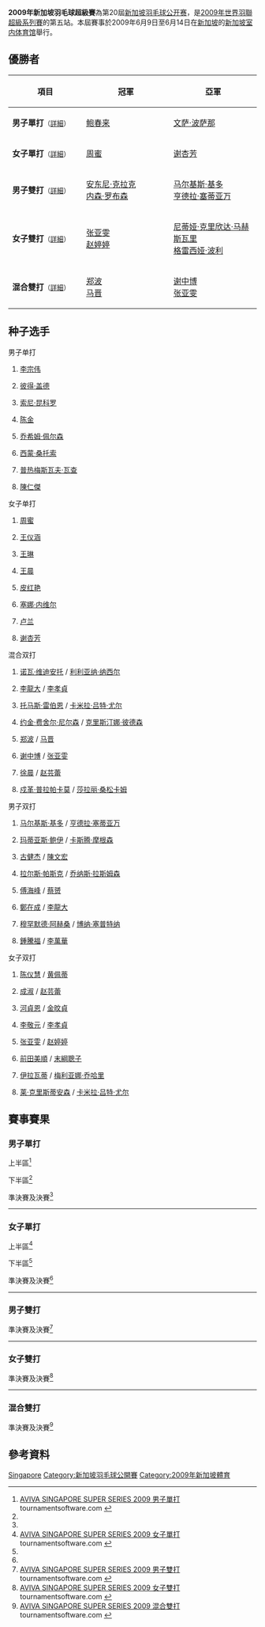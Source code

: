 {{noteTA|G1=Badminton}}
{{infobox badminton event
|name           = 2009年新加坡羽毛球超級賽
|image          =
|size           = 
|caption        =
|dates          = 2009年6月9日－6月14日
|number_edition = 第20屆
|level          = 2B
|prize_money    = 20萬美元
|other          =
|location       = {{SIN}}
|venue          = [[新加坡室内体育馆|新加坡室内体育馆]]
|previous       = 2008年新加坡羽毛球超級賽
|next           = 2010年新加坡羽毛球超級賽
}}
'''2009年新加坡羽毛球超級賽'''為第20屆[[新加坡羽毛球公开赛|新加坡羽毛球公开赛]]，是[[2009年世界羽聯超級系列賽|2009年世界羽聯超級系列賽]]的第五站。本屆賽事於2009年6月9日至6月14日在[[新加坡|新加坡]]的[[新加坡室内体育馆|新加坡室内体育馆]]舉行。

== 優勝者 ==
{| class=wikitable style="font-size:small"
!width="200"|項目
!width="250"|冠軍
!width="250"|亞軍
|-
|'''男子單打'''<small>（[[#男子單打|詳細]]）</small>
|{{flagicon|CHN}} [[鲍春来|鲍春来]]
|{{flagicon|THA}} [[文萨·波萨那|文萨·波萨那]]
|-
|'''女子單打'''<small>（[[#女子單打|詳細]]）</small>
|{{flagicon|HKG}} [[周蜜|周蜜]]
|{{flagicon|CHN}} [[谢杏芳|谢杏芳]]
|-
|'''男子雙打'''<small>（[[#男子雙打|詳細]]）</small>
|{{flagicon|ENG}} [[安东尼·克拉克|安东尼·克拉克]]<br/>{{flagicon|ENG}} [[内森·罗布森|内森·罗布森]]
|{{flagicon|INA}} [[马尔基斯·基多|马尔基斯·基多]]<br/>{{flagicon|INA}} [[亨德拉·塞蒂亚万|亨德拉·塞蒂亚万]]
|-
|'''女子雙打'''<small>（[[#女子雙打|詳細]]）</small>
|{{flagicon|CHN}} [[张亚雯|张亚雯]]<br/>{{flagicon|CHN}} [[赵婷婷|赵婷婷]]
|{{flagicon|INA}} [[尼蒂娅·克里欣达·马赫斯瓦里|尼蒂娅·克里欣达·马赫斯瓦里]]<br/>{{flagicon|INA}} [[格雷西娅·波利|格雷西娅·波利]]
|-
|'''混合雙打'''<small>（[[#混合雙打|詳細]]）</small>
|{{flagicon|CHN}} [[郑波_(羽毛球运动员)|郑波]]<br/>{{flagicon|CHN}} [[马晋|马晋]]
|{{flagicon|CHN}} [[谢中博|谢中博]]<br/>{{flagicon|CHN}} [[张亚雯|张亚雯]]
|}

== 种子选手 ==
{{col-begin}}
{{col-3}}
;男子单打
#{{flagicon|MAS}} [[李宗伟|李宗伟]]
#{{flagicon|DEN}} [[彼得·盖德|彼得·盖德]]
#{{flagicon|INA}} [[索尼·昆科罗|索尼·昆科罗]]
#{{flagicon|CHN}} [[陈金|陈金]]
#{{flagicon|DEN}} [[乔希姆·佩尔森|乔希姆·佩尔森]]
#{{flagicon|INA}} [[西蒙·桑托索|西蒙·桑托索]]
#{{flagicon|POL}} [[普热梅斯瓦夫·瓦查|普热梅斯瓦夫·瓦查]]
#{{flagicon|HKG}} [[陳仁傑|陳仁傑]]
{{col-3}}
;女子单打
#{{flagicon|HKG}} [[周蜜|周蜜]]
#{{flagicon|CHN}} [[王仪涵|王仪涵]]
#{{flagicon|CHN}} [[王琳|王琳]]
#{{flagicon|HKG}} [[王晨_(羽毛球運動員)|王晨]]
#{{flagicon|FRA}} [[皮红艳|皮红艳]]
#{{flagicon|IND}} [[塞娜·内维尔|塞娜·内维尔]]
#{{flagicon|CHN}} [[卢兰|卢兰]]
#{{flagicon|CHN}} [[谢杏芳|谢杏芳]]
{{col-3}}
;混合双打
#{{flagicon|INA}} [[诺瓦·维迪安托|诺瓦·维迪安托]] / [[利利亚纳·纳西尔|利利亚纳·纳西尔]]
#{{flagicon|KOR}} [[李龍大|李龍大]] / [[李孝貞_(羽毛球運動員)|李孝貞]]
#{{flagicon|DEN}} [[托马斯·雷伯恩|托马斯·雷伯恩]] / [[卡米拉·吕特·尤尔|卡米拉·吕特·尤尔]]
#{{flagicon|DEN}} [[约金·费舍尔·尼尔森|约金·费舍尔·尼尔森]] / [[克里斯汀娜·彼德森|克里斯汀娜·彼德森]]
#{{flagicon|CHN}} [[郑波_(羽毛球运动员)|郑波]] / [[马晋|马晋]]
#{{flagicon|CHN}} [[谢中博|谢中博]] / [[张亚雯|张亚雯]]
#{{flagicon|CHN}} [[徐晨|徐晨]] / [[赵芸蕾|赵芸蕾]]
#{{flagicon|THA}} [[戍革·普拉帕卡莫|戍革·普拉帕卡莫]] / [[莎拉丽·桑松卡姆|莎拉丽·桑松卡姆]]
{{col-end}}

{{col-begin}}
{{col-2}}
;男子双打
#{{flagicon|INA}} [[马尔基斯·基多|马尔基斯·基多]] / [[亨德拉·塞蒂亚万|亨德拉·塞蒂亚万]]
#{{flagicon|DEN}} [[玛蒂亚斯·鲍伊|玛蒂亚斯·鲍伊]] / [[卡斯腾·摩根森|卡斯腾·摩根森]]
#{{flagicon|MAS}} [[古健杰|古健杰]] / [[陳文宏_(羽毛球運動員)|陳文宏]]
#{{flagicon|DEN}} [[拉尔斯·帕斯克|拉尔斯·帕斯克]] / [[乔纳斯·拉斯姆森|乔纳斯·拉斯姆森]]
#{{flagicon|CHN}} [[傅海峰|傅海峰]] / [[蔡赟|蔡赟]]
#{{flagicon|KOR}} [[鄭在成|鄭在成]] / [[李龍大|李龍大]]
#{{flagicon|INA}} [[穆罕默德·阿赫桑|穆罕默德·阿赫桑]] / [[博纳·塞普特纳|博纳·塞普特纳]]
#{{flagicon|MAS}} [[鍾騰福|鍾騰福]] / [[李萬華|李萬華]]
{{col-2}}
;女子双打
#{{flagicon|MAS}} [[陈仪慧|陈仪慧]] / [[黄佩蒂|黄佩蒂]]
#{{flagicon|CHN}} [[成淑|成淑]] / [[赵芸蕾|赵芸蕾]]
#{{flagicon|KOR}} [[河貞恩|河貞恩]] / [[金旼貞|金旼貞]]
#{{flagicon|KOR}} [[李敬元|李敬元]] / [[李孝貞_(羽毛球運動員)|李孝貞]]
#{{flagicon|CHN}} [[张亚雯|张亚雯]] / [[赵婷婷|赵婷婷]]
#{{flagicon|JPN}} [[前田美順|前田美順]] / [[末綱聰子|末綱聰子]]
#{{flagicon|INA}} [[伊拉瓦蒂|伊拉瓦蒂]] / [[梅利亚娜·乔哈里|梅利亚娜·乔哈里]]
#{{flagicon|DEN}} [[莱·克里斯蒂安森|莱·克里斯蒂安森]] / [[卡米拉·吕特·尤尔|卡米拉·吕特·尤尔]]
{{col-end}}

== 賽事賽果 ==
=== 男子單打 ===
;上半區<ref name="MS">[http://www.tournamentsoftware.com/sport/draw.aspx?id=110A8CDC-1726-4BD0-B8E0-02D9BCBBBA99&draw=1 AVIVA SINGAPORE SUPER SERIES 2009 男子單打] tournamentsoftware.com {{en}}</ref>
{{16TeamBracket-Compact-Tennis3
| RD1-seed01=1
| RD1-team01='''{{flagicon|MAS}} [[李宗伟|李宗伟]]
| RD1-score01-1='''21
| RD1-score01-2='''21
| RD1-score01-3=
| RD1-seed02=
| RD1-team02={{flagicon|ENG}} [[安德鲁·史密斯_(羽毛球运动员)|安德鲁·史密斯]]
| RD1-score02-1=11
| RD1-score02-2=12
| RD1-score02-3=

| RD1-seed03=
| RD1-team03={{flagicon|JPN}} [[佐佐木翔|佐佐木翔]]
| RD1-score03-1='''21
| RD1-score03-2=19
| RD1-score03-3=9
| RD1-seed04=
| RD1-team04='''{{flagicon|VIE}} [[阮進明|阮進明]]
| RD1-score04-1=18
| RD1-score04-2='''21
| RD1-score04-3='''21

| RD1-seed05=7
| RD1-team05={{flagicon|POL}} [[普热梅斯瓦夫·瓦查|P·瓦查]] (中途退赛)
| RD1-score05-1=9
| RD1-score05-2=
| RD1-score05-3=
| RD1-seed06=
| RD1-team06='''{{flagicon|CHN}} [[鲍春来|鲍春来]]
| RD1-score06-1='''21
| RD1-score06-2=
| RD1-score06-3=

| RD1-seed07=
| RD1-team07='''{{flagicon|MAS}} [[黃綜翰|黃綜翰]]
| RD1-score07-1='''21
| RD1-score07-2='''21
| RD1-score07-3=
| RD1-seed08=Q2
| RD1-team08={{flagicon|IND}} [[Chetan_Anand|Chetan Anand]]
| RD1-score08-1=18
| RD1-score08-2=11
| RD1-score08-3=

| RD1-seed09=4
| RD1-team09='''{{flagicon|CHN}} [[陈金|陈金]]
| RD1-score09-1='''21
| RD1-score09-2='''21
| RD1-score09-3=
| RD1-seed10=
| RD1-team10={{flagicon|MAS}} [[Sairul_Amar_Ayob|Sairul Amar Ayob]]
| RD1-score10-1=9
| RD1-score10-2=4
| RD1-score10-3=

| RD1-seed11=
| RD1-team11={{flagicon|GER}} [[马克·茨维布勒|马克·茨维布勒]]
| RD1-score11-1='''21
| RD1-score11-2=15
| RD1-score11-3=16
| RD1-seed12=
| RD1-team12='''{{flagicon|ENG}} [[拉吉夫·欧斯夫|拉吉夫·欧斯夫]]
| RD1-score12-1=13 
| RD1-score12-2='''21
| RD1-score12-3='''21

| RD1-seed13=5
| RD1-team13='''{{flagicon|DEN}} [[乔希姆·佩尔森|乔希姆·佩尔森]]
| RD1-score13-1=19
| RD1-score13-2='''21
| RD1-score13-3=15
| RD1-seed14=
| RD1-team14='''{{flagicon|NED}} [[方發財|方發財]]
| RD1-score14-1='''21
| RD1-score14-2=18
| RD1-score14-3='''21

| RD1-seed15=
| RD1-team15='''{{flagicon|DEN}} [[简·奥·约根森|简·奥·约根森]]
| RD1-score15-1=17
| RD1-score15-2='''21
| RD1-score15-3='''21
| RD1-seed16=Q
| RD1-team16={{flagicon|JPN}} [[山田和司|山田和司]]
| RD1-score16-1='''21
| RD1-score16-2=19
| RD1-score16-3=15

| RD2-seed01=1
| RD2-team01='''{{flagicon|MAS}} [[李宗伟|李宗伟]]
| RD2-score01-1=22
| RD2-score01-2='''22
| RD2-score01-3=19
| RD2-seed02=
| RD2-team02={{flagicon|VIE}} [[阮進明|阮進明]]
| RD2-score02-1='''24
| RD2-score02-2=20
| RD2-score02-3='''21

| RD2-seed03=
| RD2-team03='''{{flagicon|CHN}} [[鲍春来|鲍春来]]
| RD2-score03-1='''21
| RD2-score03-2='''21
| RD2-score03-3=
| RD2-seed04=
| RD2-team04={{flagicon|MAS}} [[黃綜翰|黃綜翰]]
| RD2-score04-1=16
| RD2-score04-2=17
| RD2-score04-3=

| RD2-seed05=4
| RD2-team05='''{{flagicon|CHN}} [[陈金|陈金]]
| RD2-score05-1='''21
| RD2-score05-2='''21
| RD2-score05-3=
| RD2-seed06=
| RD2-team06={{flagicon|ENG}} [[拉吉夫·欧斯夫|拉吉夫·欧斯夫]]
| RD2-score06-1=19
| RD2-score06-2=16
| RD2-score06-3=

| RD2-seed07=
| RD2-team07={{flagicon|NED}} [[方發財|方發財]]
| RD2-score07-1='''21
| RD2-score07-2=18
| RD2-score07-3=15
| RD2-seed08=
| RD2-team08='''{{flagicon|DEN}} [[简·奥·约根森|简·奥·约根森]]
| RD2-score08-1=18
| RD2-score08-2='''21
| RD2-score08-3='''21

| RD3-seed01=
| RD3-team01={{flagicon|VIE}} [[阮進明|阮進明]]
| RD3-score01-1=16
| RD3-score01-2=13
| RD3-score01-3=
| RD3-seed02=
| RD3-team02='''{{flagicon|CHN}} [[鲍春来|鲍春来]]
| RD3-score02-1='''21
| RD3-score02-2='''21
| RD3-score02-3=

| RD3-seed03=4
| RD3-team03='''{{flagicon|CHN}} [[陈金|陈金]]
| RD3-score03-1=15
| RD3-score03-2='''21
| RD3-score03-3='''21
| RD3-seed04=
| RD3-team04={{flagicon|DEN}} [[简·奥·约根森|简·奥·约根森]]
| RD3-score04-1='''21
| RD3-score04-2=17
| RD3-score04-3=18

| RD4-seed01=
| RD4-team01='''{{flagicon|CHN}} [[鲍春来|鲍春来]]
| RD4-score01-1='''21
| RD4-score01-2='''21
| RD4-score01-3=
| RD4-seed02=4
| RD4-team02={{flagicon|CHN}} [[陈金|陈金]]
| RD4-score02-1=19
| RD4-score02-2=18
| RD4-score02-3=
}}
;下半區<ref name="MS"/>
{{16TeamBracket-Compact-Tennis3
| RD1-seed01=
| RD1-team01='''{{flagicon|JPN}} [[田兒賢一|田兒賢一]]
| RD1-score01-1='''22
| RD1-score01-2='''21
| RD1-score01-3=
| RD1-seed02=
| RD1-team02={{flagicon|CHN}} [[吕轶|吕轶]]
| RD1-score02-1=20
| RD1-score02-2=18
| RD1-score02-3=

| RD1-seed03=
| RD1-team03='''{{flagicon|KOR}} [[朴成奐|朴成奐]]
| RD1-score03-1='''21
| RD1-score03-2=17
| RD1-score03-3='''21
| RD1-seed04=8
| RD1-team04={{flagicon|HKG}} [[陳仁傑|陳仁傑]]
| RD1-score04-1=14
| RD1-score04-2='''21
| RD1-score04-3=18

| RD1-seed05=
| RD1-team05={{flagicon|MAS}} [[李传成|李传成]]
| RD1-score05-1=13
| RD1-score05-2=11
| RD1-score05-3=
| RD1-seed06=Q3
| RD1-team06='''{{flagicon|TPE}} [[謝裕興|謝裕興]]
| RD1-score06-1='''21
| RD1-score06-2='''21
| RD1-score06-3=

| RD1-seed07=
| RD1-team07={{flagicon|IND}} [[阿尔温德·巴特|阿尔温德·巴特]]
| RD1-score07-1=12
| RD1-score07-2='''21
| RD1-score07-3=9
| RD1-seed08=3
| RD1-team08='''{{flagicon|INA}} [[索尼·昆科罗|索尼·昆科罗]]
| RD1-score08-1='''21
| RD1-score08-2=15
| RD1-score08-3='''21

| RD1-seed09=
| RD1-team09={{flagicon|HKG}} [[吳蔚|吳蔚]]
| RD1-score09-1=15
| RD1-score09-2=18
| RD1-score09-3=
| RD1-seed10=
| RD1-team10='''{{flagicon|THA}} [[文萨·波萨那|文萨·波萨那]]
| RD1-score10-1='''21
| RD1-score10-2='''21
| RD1-score10-3=

| RD1-seed11=Q
| RD1-team11={{flagicon|CHN}} [[龚伟杰|龚伟杰]] (退赛)
| RD1-score11-1=
| RD1-score11-2=
| RD1-score11-3=
| RD1-seed12=6
| RD1-team12='''{{flagicon|INA}} [[西蒙·桑托索|西蒙·桑托索]]
| RD1-score12-1= 
| RD1-score12-2=
| RD1-score12-3=

| RD1-seed13=Q
| RD1-team13={{flagicon|THA}} [[达农沙·森颂汶素|达农沙·森颂汶素]]
| RD1-score13-1=20
| RD1-score13-2=19
| RD1-score13-3=
| RD1-seed14=Q
| RD1-team14='''{{flagicon|IND}} [[阿努普·斯里达尔|阿努普·斯里达尔]]
| RD1-score14-1='''22
| RD1-score14-2='''21
| RD1-score14-3=

| RD1-seed15=
| RD1-team15={{flagicon|NED}} [[迪基·帕尔亚玛|迪基·帕尔亚玛]]
| RD1-score15-1=12
| RD1-score15-2=18
| RD1-score15-3=
| RD1-seed16=2
| RD1-team16='''{{flagicon|DEN}} [[彼得·盖德|彼得·盖德]]
| RD1-score16-1='''21
| RD1-score16-2='''21
| RD1-score16-3=

| RD2-seed01=
| RD2-team01={{flagicon|JPN}} [[田兒賢一|田兒賢一]]
| RD2-score01-1=16
| RD2-score01-2=12
| RD2-score01-3=
| RD2-seed02=
| RD2-team02='''{{flagicon|KOR}} [[朴成奐|朴成奐]]
| RD2-score02-1='''21
| RD2-score02-2='''21
| RD2-score02-3=

| RD2-seed03=
| RD2-team03={{flagicon|TPE}} [[謝裕興|謝裕興]]
| RD2-score03-1=15
| RD2-score03-2=15
| RD2-score03-3=
| RD2-seed04=3
| RD2-team04='''{{flagicon|INA}} [[索尼·昆科罗|索尼·昆科罗]]
| RD2-score04-1='''21
| RD2-score04-2='''21
| RD2-score04-3=

| RD2-seed05=
| RD2-team05='''{{flagicon|THA}} [[文萨·波萨那|文萨·波萨那]]
| RD2-score05-1='''21
| RD2-score05-2='''21
| RD2-score05-3=
| RD2-seed06=6
| RD2-team06={{flagicon|INA}} [[西蒙·桑托索|西蒙·桑托索]]
| RD2-score06-1=11
| RD2-score06-2=7
| RD2-score06-3=

| RD2-seed07=Q
| RD2-team07='''{{flagicon|IND}} [[阿努普·斯里达尔|阿努普·斯里达尔]]
| RD2-score07-1='''21
| RD2-score07-2=16
| RD2-score07-3='''21
| RD2-seed08=2
| RD2-team08={{flagicon|DEN}} [[彼得·盖德|彼得·盖德]]
| RD2-score08-1=19
| RD2-score08-2='''21
| RD2-score08-3=13

| RD3-seed01=
| RD3-team01='''{{flagicon|KOR}} [[朴成奐|朴成奐]]
| RD3-score01-1='''21
| RD3-score01-2='''21
| RD3-score01-3=
| RD3-seed02=3
| RD3-team02={{flagicon|INA}} [[索尼·昆科罗|索尼·昆科罗]]
| RD3-score02-1=19
| RD3-score02-2=15
| RD3-score02-3=

| RD3-seed03=
| RD3-team03='''{{flagicon|THA}} [[文萨·波萨那|文萨·波萨那]]
| RD3-score03-1='''21
| RD3-score03-2='''21
| RD3-score03-3=
| RD3-seed04=Q
| RD3-team04={{flagicon|IND}} [[阿努普·斯里达尔|阿努普·斯里达尔]]
| RD3-score04-1=11
| RD3-score04-2=8
| RD3-score04-3=

| RD4-seed01=
| RD4-team01={{flagicon|KOR}} [[朴成奐|朴成奐]]
| RD4-score01-1='''21
| RD4-score01-2=18
| RD4-score01-3=13
| RD4-seed02=
| RD4-team02='''{{flagicon|THA}} [[文萨·波萨那|文萨·波萨那]]
| RD4-score02-1=19
| RD4-score02-2='''21
| RD4-score02-3='''21
}}
;準決賽及決賽<ref name="MS"/>
{{4TeamBracket-Tennis3-v2
| team-width=200
| RD1-seed1=
| RD1-team1='''{{flagicon|CHN}} [[鲍春来|鲍春来]]
| RD1-score1-1='''21
| RD1-score1-2='''21
| RD1-score1-3=
| RD1-seed2=4
| RD1-team2={{flagicon|CHN}} [[陈金|陈金]]
| RD1-score2-1=19
| RD1-score2-2=18
| RD1-score2-3=

| RD1-seed3=
| RD1-team3={{flagicon|KOR}} [[朴成奐|朴成奐]]
| RD1-score3-1='''21
| RD1-score3-2=18
| RD1-score3-3=13
| RD1-seed4=
| RD1-team4='''{{flagicon|THA}} [[文萨·波萨那|文萨·波萨那]]
| RD1-score4-1=19
| RD1-score4-2='''21
| RD1-score4-3='''21

| RD2-seed1=
| RD2-team1='''{{flagicon|CHN}} [[鲍春来|鲍春来]]
| RD2-score1-1='''21
| RD2-score1-2=16
| RD2-score1-3='''21
| RD2-seed2=
| RD2-team2={{flagicon|THA}} [[文萨·波萨那|文萨·波萨那]]
| RD2-score2-1=19
| RD2-score2-2='''21
| RD2-score2-3=15
}}
----

=== 女子單打 ===
;上半區<ref name="WS">[http://www.tournamentsoftware.com/sport/draw.aspx?id=110A8CDC-1726-4BD0-B8E0-02D9BCBBBA99&draw=3 AVIVA SINGAPORE SUPER SERIES 2009 女子單打] {{Wayback|url=http://www.tournamentsoftware.com/sport/draw.aspx?id=110A8CDC-1726-4BD0-B8E0-02D9BCBBBA99&draw=3 |date=20171004132256 }} tournamentsoftware.com {{en}}</ref>
{{16TeamBracket-Compact-Tennis3 
| RD1-seed01=1
| RD1-team01='''{{flagicon|HKG}} [[周蜜|周蜜]]
| RD1-score01-1='''21
| RD1-score01-2='''21
| RD1-score01-3=
| RD1-seed02=
| RD1-team02={{flagicon|CAN}} [[夏尔曼·丽德|夏尔曼·丽德]]
| RD1-score02-1=13
| RD1-score02-2=12
| RD1-score02-3=

| RD1-seed03=
| RD1-team03='''{{flagicon|GER}} [[尼克尔·格蕾瑟|尼克尔·格蕾瑟]]
| RD1-score03-1='''21
| RD1-score03-2='''21
| RD1-score03-3=
| RD1-seed04=
| RD1-team04={{flagicon|GER}} [[朱利安·申克|朱利安·申克]]
| RD1-score04-1=19
| RD1-score04-2=10
| RD1-score04-3=

| RD1-seed05=7
| RD1-team05={{flagicon|CHN}} [[卢兰|卢兰]]
| RD1-score05-1=8
| RD1-score05-2='''21
| RD1-score05-3=19
| RD1-seed06=Q
| RD1-team06='''{{flagicon|SIN}} [[伏明天|伏明天]]
| RD1-score06-1='''21
| RD1-score06-2=9
| RD1-score06-3='''21

| RD1-seed07=
| RD1-team07='''{{flagicon|NED}} [[茱蒂·梅伦迪克|茱蒂·梅伦迪克]]
| RD1-score07-1='''21
| RD1-score07-2='''21
| RD1-score07-3=
| RD1-seed08=
| RD1-team08={{flagicon|IND}} [[Aditi_Mutakar|Aditi Mutakar]]
| RD1-score08-1=14
| RD1-score08-2=19
| RD1-score08-3=

| RD1-seed09=3
| RD1-team09='''{{flagicon|CHN}} [[王琳_(羽毛球运动员)|王琳]]
| RD1-score09-1=10
| RD1-score09-2='''21
| RD1-score09-3='''21
| RD1-seed10=Q
| RD1-team10={{flagicon|SIN}} [[张蓓雯|张蓓雯]]
| RD1-score10-1='''21
| RD1-score10-2=18
| RD1-score10-3=19

| RD1-seed11=
| RD1-team11={{flagicon|MAS}} [[黄妙珠|黄妙珠]]
| RD1-score11-1=17
| RD1-score11-2='''21
| RD1-score11-3=22
| RD1-seed12=
| RD1-team12='''{{flagicon|KOR}} [[黃慧淵|黃慧淵]]
| RD1-score12-1='''21
| RD1-score12-2=17
| RD1-score12-3='''24

| RD1-seed13=6
| RD1-team13='''{{flagicon|IND}} [[塞娜·内维尔|塞娜·内维尔]]
| RD1-score13-1=18
| RD1-score13-2='''21
| RD1-score13-3='''21
| RD1-seed14=Q
| RD1-team14={{flagicon|SLO}} [[马娅·特夫尔迪|马娅·特夫尔迪]]
| RD1-score14-1='''21
| RD1-score14-2=11
| RD1-score14-3=16

| RD1-seed15=
| RD1-team15='''{{flagicon|INA}} [[阿德里安蒂·菲尔达萨里|A·菲尔达萨里]]
| RD1-score15-1='''23
| RD1-score15-2='''21
| RD1-score15-3=
| RD1-seed16=Q
| RD1-team16={{flagicon|KOR}} [[金紋希|金紋希]]
| RD1-score16-1=21
| RD1-score16-2=15
| RD1-score16-3=

| RD2-seed01=1
| RD2-team01='''{{flagicon|HKG}} [[周蜜|周蜜]]
| RD2-score01-1='''21
| RD2-score01-2='''21
| RD2-score01-3=
| RD2-seed02=
| RD2-team02={{flagicon|GER}} [[尼克尔·格蕾瑟|尼克尔·格蕾瑟]]
| RD2-score02-1=14
| RD2-score02-2=17
| RD2-score02-3=

| RD2-seed03=Q
| RD2-team03={{flagicon|SIN}} [[伏明天|伏明天]]
| RD2-score03-1=18
| RD2-score03-2=13
| RD2-score03-3=
| RD2-seed04=
| RD2-team04='''{{flagicon|NED}} [[茱蒂·梅伦迪克|茱蒂·梅伦迪克]]
| RD2-score04-1='''21
| RD2-score04-2='''21
| RD2-score04-3=

| RD2-seed05=3
| RD2-team05='''{{flagicon|CHN}} [[王琳_(羽毛球运动员)|王琳]]
| RD2-score05-1='''21
| RD2-score05-2='''21
| RD2-score05-3=
| RD2-seed06=
| RD2-team06={{flagicon|KOR}} [[黃慧淵|黃慧淵]]
| RD2-score06-1=10
| RD2-score06-2=10
| RD2-score06-3=

| RD2-seed07=6
| RD2-team07='''{{flagicon|IND}} [[塞娜·内维尔|塞娜·内维尔]]
| RD2-score07-1='''21
| RD2-score07-2=17
| RD2-score07-3='''21
| RD2-seed08=
| RD2-team08={{flagicon|INA}} [[阿德里安蒂·菲尔达萨里|A·菲尔达萨里]]
| RD2-score08-1=18
| RD2-score08-2='''21
| RD2-score08-3=17

| RD3-seed01=1
| RD3-team01='''{{flagicon|HKG}} [[周蜜|周蜜]]
| RD3-score01-1='''23
| RD3-score01-2='''21
| RD3-score01-3=
| RD3-seed02=
| RD3-team02={{flagicon|NED}} [[茱蒂·梅伦迪克|茱蒂·梅伦迪克]]
| RD3-score02-1=21
| RD3-score02-2=17
| RD3-score02-3=

| RD3-seed03=3
| RD3-team03='''{{flagicon|CHN}} [[王琳_(羽毛球运动员)|王琳]]
| RD3-score03-1=19
| RD3-score03-2='''21
| RD3-score03-3='''21
| RD3-seed04=6
| RD3-team04={{flagicon|IND}} [[塞娜·内维尔|塞娜·内维尔]]
| RD3-score04-1='''21
| RD3-score04-2=19
| RD3-score04-3=14

| RD4-seed01=1
| RD4-team01='''{{flagicon|HKG}} [[周蜜|周蜜]]
| RD4-score01-1='''22
| RD4-score01-2='''21
| RD4-score01-3=
| RD4-seed02=3
| RD4-team02={{flagicon|CHN}} [[王琳_(羽毛球运动员)|王琳]]
| RD4-score02-1=20
| RD4-score02-2=18
| RD4-score02-3=
}}
;下半區<ref name="WS"/>
{{16TeamBracket-Compact-Tennis3 
| RD1-seed01=
| RD1-team01={{flagicon|NED}} [[姚洁|姚洁]]
| RD1-score01-1='''21
| RD1-score01-2=9
| RD1-score01-3=10
| RD1-seed02=
| RD1-team02='''{{flagicon|JPN}} [[後藤愛|後藤愛]]
| RD1-score02-1=18
| RD1-score02-2='''21
| RD1-score02-3='''21

| RD1-seed03=
| RD1-team03={{flagicon|HKG}} [[葉姵延|葉姵延]]
| RD1-score03-1=16
| RD1-score03-2='''21
| RD1-score03-3=17
| RD1-seed04=8
| RD1-team04='''{{flagicon|CHN}} [[谢杏芳|谢杏芳]]
| RD1-score04-1='''21
| RD1-score04-2=15
| RD1-score04-3='''21

| RD1-seed05=
| RD1-team05='''{{flagicon|NED}} [[蕾秋·范曲森|蕾秋·范曲森]]
| RD1-score05-1=18
| RD1-score05-2='''21
| RD1-score05-3='''21
| RD1-seed06=
| RD1-team06={{flagicon|MAS}} [[謝麗雅|謝麗雅]]
| RD1-score06-1='''21
| RD1-score06-2=18
| RD1-score06-3=14

| RD1-seed07=
| RD1-team07='''{{flagicon|THA}} [[莎拉姬·波萨娜|莎拉姬·波萨娜]]
| RD1-score07-1='''21
| RD1-score07-2=15
| RD1-score07-3='''21
| RD1-seed08=4
| RD1-team08={{flagicon|HKG}} [[王晨_(羽毛球運動員)|王晨]]
| RD1-score08-1=15
| RD1-score08-2='''21
| RD1-score08-3=18

| RD1-seed09=
| RD1-team09='''{{flagicon|CHN}} [[蔣燕皎|蔣燕皎]]
| RD1-score09-1='''21
| RD1-score09-2='''21
| RD1-score09-3=
| RD1-seed10=
| RD1-team10={{flagicon|THA}} [[蓬迪·布拉那巴硕|蓬迪·布拉那巴硕]]
| RD1-score10-1=11
| RD1-score10-2=14
| RD1-score10-3=

| RD1-seed11=Q
| RD1-team11='''{{nowrap|{{flagicon|BUL}} [[佩蒂娅·内德尔奇娃|佩蒂娅·内德尔奇娃]]}}
| RD1-score11-1='''21
| RD1-score11-2='''21
| RD1-score11-3=
| RD1-seed12=5
| RD1-team12={{flagicon|FRA}} [[皮红艳|皮红艳]]
| RD1-score12-1=18
| RD1-score12-2=11
| RD1-score12-3=

| RD1-seed13=
| RD1-team13={{flagicon|DEN}} [[Nanna_Brosolat_Jensen|N B Jensen]]
| RD1-score13-1=7
| RD1-score13-2=18
| RD1-score13-3=
| RD1-seed14=
| RD1-team14='''{{flagicon|SIN}} [[邢爱英|邢爱英]]
| RD1-score14-1='''21
| RD1-score14-2='''21
| RD1-score14-3=

| RD1-seed15=
| RD1-team15={{flagicon|JPN}} [[樽野惠|樽野惠]]
| RD1-score15-1=15
| RD1-score15-2=13
| RD1-score15-3=
| RD1-seed16=2
| RD1-team16='''{{flagicon|CHN}} [[王仪涵|王仪涵]]
| RD1-score16-1='''21
| RD1-score16-2='''21
| RD1-score16-3=

| RD2-seed01=
| RD2-team01={{flagicon|JPN}} [[後藤愛|後藤愛]]
| RD2-score01-1=19
| RD2-score01-2=14
| RD2-score01-3=
| RD2-seed02=8
| RD2-team02='''{{flagicon|CHN}} [[谢杏芳|谢杏芳]]
| RD2-score02-1='''21
| RD2-score02-2='''21
| RD2-score02-3=

| RD2-seed03=
| RD2-team03={{flagicon|NED}} [[蕾秋·范曲森|蕾秋·范曲森]]
| RD2-score03-1=6
| RD2-score03-2='''22
| RD2-score03-3=13
| RD2-seed04=
| RD2-team04='''{{flagicon|THA}} [[莎拉姬·波萨娜|莎拉姬·波萨娜]]
| RD2-score04-1='''21
| RD2-score04-2=20
| RD2-score04-3='''21

| RD2-seed05=
| RD2-team05='''{{flagicon|CHN}} [[蔣燕皎|蔣燕皎]]
| RD2-score05-1='''23
| RD2-score05-2='''21
| RD2-score05-3=
| RD2-seed06=6
| RD2-team06={{nowrap|{{flagicon|BUL}} [[佩蒂娅·内德尔奇娃|佩蒂娅·内德尔奇娃]]}}
| RD2-score06-1=21
| RD2-score06-2=17
| RD2-score06-3=

| RD2-seed07=
| RD2-team07={{flagicon|SIN}} [[邢爱英|邢爱英]]
| RD2-score07-1=16
| RD2-score07-2='''21
| RD2-score07-3=7
| RD2-seed08=2
| RD2-team08='''{{flagicon|CHN}} [[王仪涵|王仪涵]]
| RD2-score08-1='''21
| RD2-score08-2=8
| RD2-score08-3='''21

| RD3-seed01=8
| RD3-team01='''{{flagicon|CHN}} [[谢杏芳|谢杏芳]]
| RD3-score01-1='''21
| RD3-score01-2='''21
| RD3-score01-3=
| RD3-seed02=3
| RD3-team02={{flagicon|THA}} [[莎拉姬·波萨娜|莎拉姬·波萨娜]]
| RD3-score02-1=17
| RD3-score02-2=9
| RD3-score02-3=

| RD3-seed03=
| RD3-team03='''{{flagicon|CHN}} [[蔣燕皎|蔣燕皎]]
| RD3-score03-1='''21
| RD3-score03-2='''21
| RD3-score03-3=
| RD3-seed04=2
| RD3-team04={{flagicon|CHN}} [[王仪涵|王仪涵]]
| RD3-score04-1=17
| RD3-score04-2=11
| RD3-score04-3=

| RD4-seed01=8
| RD4-team01='''{{flagicon|CHN}} [[谢杏芳|谢杏芳]]
| RD4-score01-1=17
| RD4-score01-2='''21
| RD4-score01-3='''21
| RD4-seed02=
| RD4-team02={{flagicon|CHN}} [[蔣燕皎|蔣燕皎]]
| RD4-score02-1='''21
| RD4-score02-2=10
| RD4-score02-3=19
}}
;準決賽及決賽<ref name="WS"/>
{{4TeamBracket-Tennis3-v2
| team-width=200
| RD1-seed1=1
| RD1-team1='''{{flagicon|HKG}} [[周蜜|周蜜]]
| RD1-score1-1='''22
| RD1-score1-2='''21
| RD1-score1-3=
| RD1-seed2=3
| RD1-team2={{flagicon|CHN}} [[王琳_(羽毛球运动员)|王琳]]
| RD1-score2-1=20
| RD1-score2-2=18
| RD1-score2-3=

| RD1-seed3=8
| RD1-team3='''{{flagicon|CHN}} [[谢杏芳|谢杏芳]]
| RD1-score3-1=17
| RD1-score3-2='''21
| RD1-score3-3='''21
| RD1-seed4=
| RD1-team4={{flagicon|CHN}} [[蔣燕皎|蔣燕皎]]
| RD1-score4-1='''21
| RD1-score4-2=10
| RD1-score4-3=19

| RD2-seed1=1
| RD2-team1='''{{flagicon|HKG}} [[周蜜|周蜜]]
| RD2-score1-1='''21
| RD2-score1-2=18
| RD2-score1-3='''21
| RD2-seed2=8
| RD2-team2={{flagicon|CHN}} [[谢杏芳|谢杏芳]]
| RD2-score2-1=19
| RD2-score2-2='''21
| RD2-score2-3=10
}}
----

=== 男子雙打 ===
;準決賽及決賽<ref name="MD">[http://www.tournamentsoftware.com/sport/draw.aspx?id=110A8CDC-1726-4BD0-B8E0-02D9BCBBBA99&draw=5 AVIVA SINGAPORE SUPER SERIES 2009 男子雙打] {{Wayback|url=http://www.tournamentsoftware.com/sport/draw.aspx?id=110A8CDC-1726-4BD0-B8E0-02D9BCBBBA99&draw=5 |date=20171004171340 }} tournamentsoftware.com {{en}}</ref>
{{4TeamBracket-Tennis3-v2
| team-width=200
| RD1-seed1=1
| RD1-team1='''{{flagicon|INA}} [[马尔基斯·基多|马尔基斯·基多]]<br/> {{flagicon|INA}} [[亨德拉·塞蒂亚万|亨德拉·塞蒂亚万]]
| RD1-score1-1='''21
| RD1-score1-2='''21
| RD1-score1-3=
| RD1-seed2=4
| RD1-team2={{flagicon|DEN}} [[拉尔斯·帕斯克|拉尔斯·帕斯克]]<br/> {{flagicon|DEN}} [[乔纳斯·拉斯姆森|乔纳斯·拉斯姆森]]
| RD1-score2-1=12
| RD1-score2-2=16
| RD1-score2-3=

| RD1-seed3=
| RD1-team3='''{{flagicon|ENG}} [[安东尼·克拉克|安东尼·克拉克]]<br/> {{flagicon|ENG}} [[内森·罗布森|内森·罗布森]]
| RD1-score3-1='''21
| RD1-score3-2='''21
| RD1-score3-3=
| RD1-seed4=
| RD1-team4={{flagicon|TPE}} [[陳宏麟|陳宏麟]]<br/> {{flagicon|TPE}} [[林祐瑯|林祐瑯]]
| RD1-score4-1=19
| RD1-score4-2=19
| RD1-score4-3=

| RD2-seed1=1
| RD2-team1={{flagicon|INA}} [[马尔基斯·基多|马尔基斯·基多]]<br/> {{flagicon|INA}} [[亨德拉·塞蒂亚万|亨德拉·塞蒂亚万]]
| RD2-score1-1=12
| RD2-score1-2=11
| RD2-score1-3=
| RD2-seed2=
| RD2-team2='''{{flagicon|ENG}} [[安东尼·克拉克|安东尼·克拉克]]<br/> {{flagicon|ENG}} [[内森·罗布森|内森·罗布森]]
| RD2-score2-1='''21
| RD2-score2-2='''21
| RD2-score2-3=
}}
----
=== 女子雙打 ===
;準決賽及決賽<ref name="WD">[http://www.tournamentsoftware.com/sport/draw.aspx?id=110A8CDC-1726-4BD0-B8E0-02D9BCBBBA99&draw=7 AVIVA SINGAPORE SUPER SERIES 2009 女子雙打] tournamentsoftware.com {{en}}</ref>
{{4TeamBracket-Tennis3-v2
| team-width=200
| RD1-seed1=
| RD1-team1='''{{nowrap|{{flagicon|INA}} [[尼蒂娅·克里欣达·马赫斯瓦里|尼蒂娅·克里欣达·马赫斯瓦里]]<br/> {{flagicon|INA}} [[格雷西娅·波利|格雷西娅·波利]]}}
| RD1-score1-1='''22
| RD1-score1-2='''21
| RD1-score1-3=
| RD1-seed2=8
| RD1-team2={{flagicon|DEN}} [[莉娜·弗埃尔·克里斯蒂安森|莉娜·弗埃尔·克里斯蒂安森]]<br/> {{flagicon|DEN}} [[卡米拉·吕特·尤尔|卡米拉·吕特·尤尔]]
| RD1-score2-1=20
| RD1-score2-2=12
| RD1-score2-3=

| RD1-seed3=3
| RD1-team3={{flagicon|KOR}} [[河貞恩|河貞恩]]<br/> {{flagicon|KOR}} [[金旼貞|金旼貞]]
| RD1-score3-1=20
| RD1-score3-2=18
| RD1-score3-3=
| RD1-seed4=5
| RD1-team4='''{{flagicon|CHN}} [[张亚雯|张亚雯]]<br/> {{flagicon|CHN}} [[赵婷婷|赵婷婷]]
| RD1-score4-1='''22
| RD1-score4-2='''21
| RD1-score4-3=

| RD2-seed1=
| RD2-team1={{nowrap|{{flagicon|INA}} [[尼蒂娅·克里欣达·马赫斯瓦里|尼蒂娅·克里欣达·马赫斯瓦里]]<br/> {{flagicon|INA}} [[格雷西娅·波利|格雷西娅·波利]]}}
| RD2-score1-1=14
| RD2-score1-2=13
| RD2-score1-3=
| RD2-seed2=5
| RD2-team2='''{{flagicon|CHN}} [[张亚雯|张亚雯]]<br/> {{flagicon|CHN}} [[赵婷婷|赵婷婷]]
| RD2-score2-1='''21
| RD2-score2-2='''21
| RD2-score2-3=
}}
----
=== 混合雙打 ===
;準決賽及決賽<ref name="XD">[http://www.tournamentsoftware.com/sport/draw.aspx?id=110A8CDC-1726-4BD0-B8E0-02D9BCBBBA99&draw=8 AVIVA SINGAPORE SUPER SERIES 2009 混合雙打] tournamentsoftware.com {{en}}</ref>
{{4TeamBracket-Tennis3-v2
| team-width=200
| RD1-seed1=1
| RD1-team1={{flagicon|INA}} [[诺瓦·维迪安托|诺瓦·维迪安托]]<br/> {{flagicon|INA}} [[利利亚纳·纳西尔|利利亚纳·纳西尔]]
| RD1-score1-1=20
| RD1-score1-2=20
| RD1-score1-3=
| RD1-seed2=6
| RD1-team2='''{{flagicon|CHN}} [[谢中博|谢中博]]<br/> {{flagicon|CHN}} [[张亚雯|张亚雯]]
| RD1-score2-1='''22
| RD1-score2-2='''22
| RD1-score2-3=

| RD1-seed3=5
| RD1-team3='''{{flagicon|CHN}} [[郑波_(羽毛球运动员)|郑波]]<br/> {{flagicon|CHN}} [[马晋|马晋]]
| RD1-score3-1='''21
| RD1-score3-2='''21
| RD1-score3-3=
| RD1-seed4=2
| RD1-team4={{flagicon|KOR}} [[李龍大|李龍大]]<br/> {{flagicon|KOR}} [[李孝貞_(羽毛球運動員)|李孝貞]]
| RD1-score4-1=14
| RD1-score4-2=18
| RD1-score4-3=

| RD2-seed1=6
| RD2-team1={{flagicon|CHN}} [[谢中博|谢中博]]<br/> {{flagicon|CHN}} [[张亚雯|张亚雯]]
| RD2-score1-1='''21
| RD2-score1-2=19
| RD2-score1-3=11
| RD2-seed2=5
| RD2-team2='''{{flagicon|CHN}} [[郑波_(羽毛球运动员)|郑波]]<br/> {{flagicon|CHN}} [[马晋|马晋]]
| RD2-score2-1=19
| RD2-score2-2='''21
| RD2-score2-3='''21
}}

== 參考資料 ==
{{Reflist}}

{{2009年世界羽聯超級系列賽}}

[[Category:2009年世界羽聯超級系列賽|Singapore]]
[[Category:新加坡羽毛球公開賽|Category:新加坡羽毛球公開賽]]
[[Category:2009年新加坡體育|Category:2009年新加坡體育]]